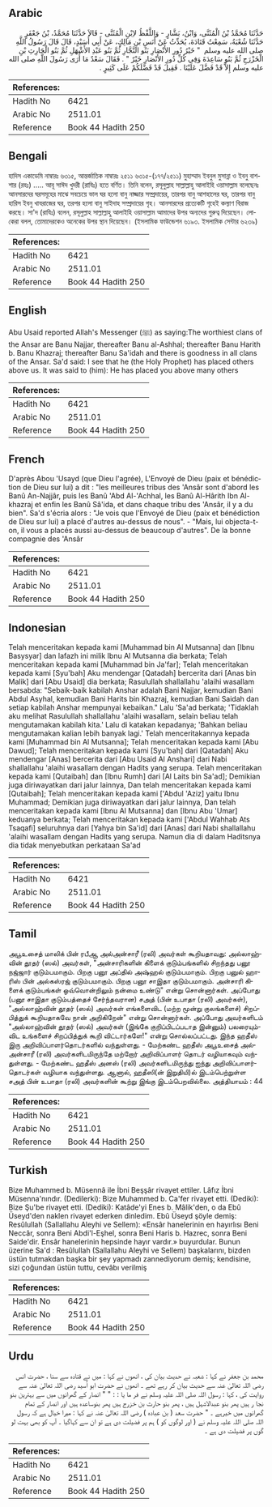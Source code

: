 ## Arabic


<div dir="rtl" lang="ar" style={{fontSize:'larger',backgroundColor:'#f8f9fa',padding:20}}>
حَدَّثَنَا مُحَمَّدُ بْنُ الْمُثَنَّى، وَابْنُ، بَشَّارٍ - وَاللَّفْظُ لاِبْنِ الْمُثَنَّى - قَالاَ حَدَّثَنَا مُحَمَّدُ، بْنُ جَعْفَرٍ حَدَّثَنَا شُعْبَةُ، سَمِعْتُ قَتَادَةَ، يُحَدِّثُ عَنْ أَنَسِ بْنِ مَالِكٍ، عَنْ أَبِي أُسَيْدٍ، قَالَ قَالَ رَسُولُ اللَّهِ صلى الله عليه وسلم ‏ "‏ خَيْرُ دُورِ الأَنْصَارِ بَنُو النَّجَّارِ ثُمَّ بَنُو عَبْدِ الأَشْهَلِ ثُمَّ بَنُو الْحَارِثِ بْنِ الْخَزْرَجِ ثُمَّ بَنُو سَاعِدَةَ وَفِي كُلِّ دُورِ الأَنْصَارِ خَيْرٌ ‏"‏ ‏.‏ فَقَالَ سَعْدٌ مَا أُرَى رَسُولَ اللَّهِ صلى الله عليه وسلم إِلاَّ قَدْ فَضَّلَ عَلَيْنَا ‏.‏ فَقِيلَ قَدْ فَضَّلَكُمْ عَلَى كَثِيرٍ ‏.‏
</div>
<div style={{backgroundColor:'#f8f9fa',padding:20, marginBottom: 10}}><table> <thead> <tr> <th>References:</th> <th></th> </tr> </thead> <tbody><tr><td>Hadith No</td><td>6421</td></tr><tr><td>Arabic No</td><td>2511.01</td></tr><tr><td>Reference</td><td>Book 44 Hadith 250</td></tr></tbody></table></div>

## Bengali


<div dir="ltr" lang="bn" style={{fontSize:'larger',backgroundColor:'#f8f9fa',padding:20}}>
হাদিস একাডেমি নাম্বারঃ ৬৩১৫, আন্তর্জাতিক নাম্বারঃ ২৫১১ ৬৩১৫-(১৭৭/২৫১১) মুহাম্মাদ ইবনুল মুসান্না ও ইবনু বাশশার (রহঃ) ..... আবূ সাঈদ খুদরী (রাযিঃ) হতে বর্ণিত। তিনি বলেন, রসূলুল্লাহ সাল্লাল্লাহু আলাইহি ওয়াসাল্লাম বলেছেনঃ আনসারদের ঘরসমূহের মাঝে সবচেয়ে ভাল ঘর হলো বানু নাজ্জার সম্প্রদায়ের, তারপর বানু আশহালের ঘর, তারপর বানু হারিস ইবনু খাযরাজের ঘর, তরপর হলো বানু সাইদাহ সম্প্রদায়ের গৃহ। আনসারদের প্রত্যেকটি গৃহেই কল্যাণ বিরাজ করছে। সা'দ (রাযিঃ) বলেন, রসূলুল্লাহ সাল্লাল্লাহু আলাইহি ওয়াসাল্লাম আমাদের উপর অন্যদের গুরুত্ব দিয়েছেন। লোকেরা বলল, তোমাদেরকেও অনেকের উপর স্থান দিয়েছেন। (ইসলামিক ফাউন্ডেশন ৬১৯৩. ইসলামিক সেন্টার ৬২৩৯)
</div>
<div style={{backgroundColor:'#f8f9fa',padding:20, marginBottom: 10}}><table> <thead> <tr> <th>References:</th> <th></th> </tr> </thead> <tbody><tr><td>Hadith No</td><td>6421</td></tr><tr><td>Arabic No</td><td>2511.01</td></tr><tr><td>Reference</td><td>Book 44 Hadith 250</td></tr></tbody></table></div>

## English


<div dir="ltr" lang="en" style={{fontSize:'larger',backgroundColor:'#f8f9fa',padding:20}}>
Abu Usaid reported Allah's Messenger (ﷺ) as saying:The worthiest clans of the Ansar are Banu Najjar, thereafter Banu al-Ashhal; thereafter Banu Harith b. Banu Khazraj; thereafter Banu Sa'idah and there is goodness in all clans of the Ansar. Sa'd said: I see that he (the Holy Prophet) has placed others above us. It was said to (him): He has placed you above many others
</div>
<div style={{backgroundColor:'#f8f9fa',padding:20, marginBottom: 10}}><table> <thead> <tr> <th>References:</th> <th></th> </tr> </thead> <tbody><tr><td>Hadith No</td><td>6421</td></tr><tr><td>Arabic No</td><td>2511.01</td></tr><tr><td>Reference</td><td>Book 44 Hadith 250</td></tr></tbody></table></div>

## French


<div dir="ltr" lang="fr" style={{fontSize:'larger',backgroundColor:'#f8f9fa',padding:20}}>
D'après Abou 'Usayd (que Dieu l'agrée), L'Envoyé de Dieu (paix et bénédiction de Dieu sur lui) a dit : "les meilleures tribus des 'Ansâr sont d'abord les Banû An-Najjâr, puis les Banû 'Abd Al-'Achhal, les Banû Al-Hârith Ibn Al-khazraj et enfin les Banû Sâ'ida, et dans chaque tribu des 'Ansâr, il y a du bien". Sa'd s'écria alors : "Je vois que l'Envoyé de Dieu (paix et bénédiction de Dieu sur lui) a placé d'autres au-dessus de nous". - "Mais, lui objecta-t-on, il vous a placés aussi au-dessus de beaucoup d'autres". De la bonne compagnie des 'Ansâr
</div>
<div style={{backgroundColor:'#f8f9fa',padding:20, marginBottom: 10}}><table> <thead> <tr> <th>References:</th> <th></th> </tr> </thead> <tbody><tr><td>Hadith No</td><td>6421</td></tr><tr><td>Arabic No</td><td>2511.01</td></tr><tr><td>Reference</td><td>Book 44 Hadith 250</td></tr></tbody></table></div>

## Indonesian


<div dir="ltr" lang="id" style={{fontSize:'larger',backgroundColor:'#f8f9fa',padding:20}}>
Telah menceritakan kepada kami [Muhammad bin Al Mutsanna] dan [Ibnu Basysyar] dan lafazh ini milik Ibnu Al Mutsanna dia berkata; Telah menceritakan kepada kami [Muhammad bin Ja'far]; Telah menceritakan kepada kami [Syu'bah] Aku mendengar [Qatadah] bercerita dari [Anas bin Malik] dari [Abu Usaid] dia berkata; Rasulullah shallallahu 'alaihi wasallam bersabda: "Sebaik-baik kabilah Anshar adalah Bani Najjar, kemudian Bani Abdul Asyhal, kemudian Bani Harits bin Khazraj, kemudian Bani Saidah dan setiap kabilah Anshar mempunyai kebaikan." Lalu 'Sa'ad berkata; 'Tidaklah aku melihat Rasulullah shallallahu 'alaihi wasallam, selain beliau telah mengutamakan kabilah kita.' Lalu di katakan kepadanya; 'Bahkan beliau mengutamakan kalian lebih banyak lagi.' Telah menceritakannya kepada kami [Muhammad bin Al Mutsanna]; Telah menceritakan kepada kami [Abu Dawud]; Telah menceritakan kepada kami [Syu'bah] dari [Qatadah] Aku mendengar [Anas] bercerita dari [Abu Usaid Al Anshari] dari Nabi shallallahu 'alaihi wasallam dengan Hadits yang serupa. Telah menceritakan kepada kami [Qutaibah] dan [Ibnu Rumh] dari [Al Laits bin Sa'ad]; Demikian juga diriwayatkan dari jalur lainnya, Dan telah menceritakan kepada kami [Qutaibah]; Telah menceritakan kepada kami ['Abdul 'Aziz] yaitu Ibnu Muhammad; Demikian juga diriwayatkan dari jalur lainnya, Dan telah menceritakan kepada kami [Ibnu Al Mutsanna] dan [Ibnu Abu 'Umar] keduanya berkata; Telah menceritakan kepada kami ['Abdul Wahhab Ats Tsaqafi] seluruhnya dari [Yahya bin Sa'id] dari [Anas] dari Nabi shallallahu 'alaihi wasallam dengan Hadits yang serupa. Namun dia di dalam Haditsnya dia tidak menyebutkan perkataan Sa'ad
</div>
<div style={{backgroundColor:'#f8f9fa',padding:20, marginBottom: 10}}><table> <thead> <tr> <th>References:</th> <th></th> </tr> </thead> <tbody><tr><td>Hadith No</td><td>6421</td></tr><tr><td>Arabic No</td><td>2511.01</td></tr><tr><td>Reference</td><td>Book 44 Hadith 250</td></tr></tbody></table></div>

## Tamil


<div dir="ltr" lang="ta" style={{fontSize:'larger',backgroundColor:'#f8f9fa',padding:20}}>
அபூஉசைத் மாலிக் பின் ரபீஆ அல்அன்சாரீ (ரலி) அவர்கள் கூறியதாவது: அல்லாஹ்வின் தூதர் (ஸல்) அவர்கள், "அன்சாரிகளின் கிளைக் குடும்பங்களில் சிறந்தது பனூ நஜ்ஜார் குடும்பமாகும். பிறகு பனூ அப்தில் அஷ்ஹல் குடும்பமாகும். பிறகு பனுல் ஹாரிஸ் பின் அல்கஸ்ரஜ் குடும்பமாகும். பிறகு பனூ சாஇதா குடும்பமாகும். அன்சாரி கிளைக் குடும்பங்கள் ஒவ்வொன்றிலும் நன்மை உண்டு" என்று சொன்னார்கள். அப்போது (பனூ சாஇதா குடும்பத்தைச் சேர்ந்தவரான) சஅத் (பின் உபாதா (ரலி) அவர்கள்), "அல்லாஹ்வின் தூதர் (ஸல்) அவர்கள் எங்களைவிட (மற்ற மூன்று குலங்களைச்) சிறப்பித்துக் கூறியதாகவே நான் அறிகிறேன்" என்று சொன்னார்கள். அப்போது அவர்களிடம் "அல்லாஹ்வின் தூதர் (ஸல்) அவர்கள் (இங்கே குறிப்பிடப்படாத இன்னும்) பலரையும்விட உங்களைச் சிறப்பித்துக் கூறி விட்டார்களே!" என்று சொல்லப்பட்டது. இந்த ஹதீஸ் இரு அறிவிப்பாளர்தொடர்களில் வந்துள்ளது. - மேற்கண்ட ஹதீஸ் அபூஉசைத் அல்அன்சாரீ (ரலி) அவர்களிடமிருந்தே மற்றோர் அறிவிப்பாளர் தொடர் வழியாகவும் வந்துள்ளது. - மேற்கண்ட ஹதீஸ் அனஸ் (ரலி) அவர்களிடமிருந்து ஐந்து அறிவிப்பாளர்தொடர்கள் வழியாக வந்துள்ளது. ஆனால், ஹதீஸி(ன் இறுதியி)ல் இடம்பெற்றுள்ள சஅத் பின் உபாதா (ரலி) அவர்களின் கூற்று இங்கு இடம்பெறவில்லை. அத்தியாயம் : 44
</div>
<div style={{backgroundColor:'#f8f9fa',padding:20, marginBottom: 10}}><table> <thead> <tr> <th>References:</th> <th></th> </tr> </thead> <tbody><tr><td>Hadith No</td><td>6421</td></tr><tr><td>Arabic No</td><td>2511.01</td></tr><tr><td>Reference</td><td>Book 44 Hadith 250</td></tr></tbody></table></div>

## Turkish


<div dir="ltr" lang="tr" style={{fontSize:'larger',backgroundColor:'#f8f9fa',padding:20}}>
Bize Muhammed b. Müsennâ ile İbni Beşşâr rivayet ettiler. Lâfız İbni Müsenna'nındır. (Dedilerki): Bize Muhammed b. Ca'fer rivayet etti. (Dediki): Bize Şu'be rivayet etti. (Dediki): Katâde'yi Enes b. Mâlik'den, o da Ebû Üseyd'den naklen rivayet ederken dinledim. Ebû Üseyd şöyle demiş: Resûlullah (Sallallahu Aleyhi ve Sellem): «Ensâr hanelerinin en hayırlısı Beni Neccâr, sonra Beni Abdi'l-Eşhel, sonra Beni Haris b. Hazrec, sonra Beni Saide'dir. Ensâr hanelerinin hepsinde hayır vardır.» buyurdular. Bunun üzerine Sa'd : Resûlullah (Sallallahu Aleyhi ve Sellem) başkalarını, bizden üstün tutmakdan başka bir şey yapmadı zannediyorum demiş; kendisine, sizi çoğundan üstün tuttu, cevâbı verilmiş
</div>
<div style={{backgroundColor:'#f8f9fa',padding:20, marginBottom: 10}}><table> <thead> <tr> <th>References:</th> <th></th> </tr> </thead> <tbody><tr><td>Hadith No</td><td>6421</td></tr><tr><td>Arabic No</td><td>2511.01</td></tr><tr><td>Reference</td><td>Book 44 Hadith 250</td></tr></tbody></table></div>

## Urdu


<div dir="rtl" lang="ur" style={{fontSize:'larger',backgroundColor:'#f8f9fa',padding:20}}>
محمد بن جعفر نے کہا : شعبہ نے حدیث بیان کی ، انھوں نے کہا : میں نے قتادہ سے سنا ، حضرت انس رضی اللہ تعالیٰ عنہ سے حدیث بیان کر رہے تھے ۔ انھوں نے حضرت ابو اُسید رضی اللہ تعالیٰ عنہ سے روایت کی ، کہا : رسول اللہ صلی اللہ علیہ وسلم نے فر ما یا : : " " انصار کے گھرانوں میں سے بہترین بنو نجا ر ہیں پھر بنو عبدالاشہل ہیں ، پھر بنو حارث بن خزرج ہیں پھر بنوساعدہ ہیں اور انصار کے تمام گھرانوں میں خیرہے ۔ " حضرت سعد ( بن عبادہ ) رضی اللہ تعالیٰ عنہ نے کہا : میرا خیال ہے کہ رسول اللہ صلی اللہ علیہ وسلم نے ( اور لوگوں کو ) ہم پر فضیلت دی ہے تو ان سے کہاگیا ۔ آپ کو بھی بہت لو گوں پر فضیلت دی ہے ۔
</div>
<div style={{backgroundColor:'#f8f9fa',padding:20, marginBottom: 10}}><table> <thead> <tr> <th>References:</th> <th></th> </tr> </thead> <tbody><tr><td>Hadith No</td><td>6421</td></tr><tr><td>Arabic No</td><td>2511.01</td></tr><tr><td>Reference</td><td>Book 44 Hadith 250</td></tr></tbody></table></div>